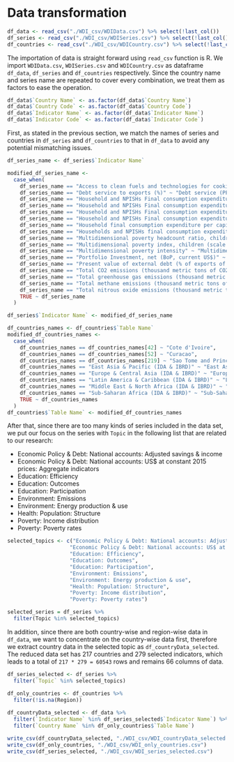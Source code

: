 # Data transformation

```r

df_data <- read_csv("./WDI_csv/WDIData.csv") %>% select(!last_col())
df_series <- read_csv("./WDI_csv/WDISeries.csv") %>% select(!last_col())
df_countries <- read_csv("./WDI_csv/WDICountry.csv") %>% select(!last_col())

```

The importation of data is straight forward using `read_csv` function is R. We import `WDIData.csv`, `WDISeries.csv` and `WDICountry.csv` as dataframe `df_data`, `df_series` and `df_countries` respectively. Since the country name and series name are repeated to cover every combination, we treat them as factors to ease the operation.

```r
df_data$`Country Name` <- as.factor(df_data$`Country Name`)
df_data$`Country Code` <- as.factor(df_data$`Country Code`)
df_data$`Indicator Name` <- as.factor(df_data$`Indicator Name`)
df_data$`Indicator Code` <- as.factor(df_data$`Indicator Code`)
```

First, as stated in the previous section, we match the names of series and countries in `df_series` and `df_countries` to that in `df_data` to avoid any potential mismatching issues.

```r
df_series_name <- df_series$`Indicator Name`

modified_df_series_name <- 
  case_when(
    df_series_name == "Access to clean fuels and technologies for cooking  (% of population)" ~ "Access to clean fuels and technologies for cooking (% of population)",
    df_series_name == "Debt service to exports (%)" ~ "Debt service (PPG and IMF only, % of exports of goods, services and primary income)",
    df_series_name == "Household and NPISHs Final consumption expenditure (annual % growth)" ~ "Households and NPISHs Final consumption expenditure (annual % growth)",
    df_series_name == "Household and NPISHs Final consumption expenditure (constant LCU)" ~ "Households and NPISHs Final consumption expenditure (constant LCU)",
    df_series_name == "Household and NPISHs Final consumption expenditure (current LCU)" ~ "Households and NPISHs Final consumption expenditure (current LCU)",
    df_series_name == "Household and NPISHs Final consumption expenditure (current US$)" ~ "Households and NPISHs Final consumption expenditure (current US$)",
    df_series_name == "Household final consumption expenditure per capita growth (annual %)" ~ "Households and NPISHs Final consumption expenditure per capita growth (annual %)",
    df_series_name == "Households and NPISHs final consumption expenditure per capita (constant 2015 US$)" ~ "Households and NPISHs Final consumption expenditure per capita (constant 2015 US$)",
    df_series_name == "Multidimensional poverty headcount ratio, children (% of child population)" ~ "Multidimensional poverty headcount ratio, children (% of population ages 0-17)",
    df_series_name == "Multidimensional poverty index, children (scale 0-1)" ~ "Multidimensional poverty index, children (population ages 0-17) (scale 0-1)",
    df_series_name == "Multidimensional poverty intensity" ~ "Multidimensional poverty intensity (average share of deprivations experienced by the poor)",
    df_series_name == "Portfolio Investment, net (BoP, current US$)" ~ "Portfolio investment, net (BoP, current US$)",
    df_series_name == "Present value of external debt (% of exports of goods, services and income)" ~ "Present value of external debt (% of exports of goods, services and primary income)",
    df_series_name == "Total CO2 emissions (thousand metric tons of CO2 excluding Land-Use Change and Forestry)" ~ "CO2 emissions (kt)",
    df_series_name == "Total greenhouse gas emissions (thousand metric tons of CO2 equivalent excluding Land-Use Change and Forestry)" ~ "Total greenhouse gas emissions (kt of CO2 equivalent)",
    df_series_name == "Total methane emissions (thousand metric tons of CO2 equivalent excluding Land-Use Change and Forestry)" ~ "Methane emissions (kt of CO2 equivalent)",
    df_series_name == "Total nitrous oxide emissions (thousand metric tons of CO2 equivalent excluding Land-Use Change and Forestry)" ~ "Nitrous oxide emissions (thousand metric tons of CO2 equivalent)",
    TRUE ~ df_series_name
  )

df_series$`Indicator Name` <- modified_df_series_name
```

```r
df_countries_names <- df_countries$`Table Name`
modified_df_countries_names <- 
  case_when(
    df_countries_names == df_countries_names[42] ~ "Cote d'Ivoire",
    df_countries_names == df_countries_names[52] ~ "Curacao",
    df_countries_names == df_countries_names[219] ~ "Sao Tome and Principe",
    df_countries_names == "East Asia & Pacific (IDA & IBRD)" ~ "East Asia & Pacific (IDA & IBRD countries)",
    df_countries_names == "Europe & Central Asia (IDA & IBRD)" ~ "Europe & Central Asia (IDA & IBRD countries)",
    df_countries_names == "Latin America & Caribbean (IDA & IBRD)" ~ "Latin America & the Caribbean (IDA & IBRD countries)",
    df_countries_names == "Middle East & North Africa (IDA & IBRD)" ~ "Middle East & North Africa (IDA & IBRD countries)",
    df_countries_names == "Sub-Saharan Africa (IDA & IBRD)" ~ "Sub-Saharan Africa (IDA & IBRD countries)",
    TRUE ~ df_countries_names
  )
df_countries$`Table Name` <- modified_df_countries_names
```

After that, since there are too many kinds of series included in the data set, we put our focus on the series with `Topic` in the following list that are related to our research:

- Economic Policy & Debt: National accounts: Adjusted savings & income
- Economic Policy & Debt: National accounts: US$ at constant 2015 prices: Aggregate indicators
- Education: Efficiency
- Education: Outcomes
- Education: Participation
- Environment: Emissions
- Environment: Energy production & use
- Health: Population: Structure
- Poverty: Income distribution
- Poverty: Poverty rates

```r
selected_topics <- c("Economic Policy & Debt: National accounts: Adjusted savings & income",
                    "Economic Policy & Debt: National accounts: US$ at constant 2015 prices: Aggregate indicators",
                    "Education: Efficiency",
                    "Education: Outcomes",
                    "Education: Participation",
                    "Environment: Emissions",
                    "Environment: Energy production & use",
                    "Health: Population: Structure",
                    "Poverty: Income distribution",
                    "Poverty: Poverty rates")

selected_series = df_series %>% 
  filter(Topic %in% selected_topics)
```

In addition, since there are both country-wise and region-wise data in `df_data`, we want to concentrate on the country-wise data first, therefore we extract country data in the selected topic as `df_countryData_selected`. The reduced data set has 217 countries and 279 selected indicators, which leads to a total of `217 * 279 = 60543` rows and remains 66 columns of data.

```r
df_series_selected <- df_series %>% 
  filter(`Topic` %in% selected_topics)

df_only_countries <- df_countries %>% 
  filter(!is.na(Region))
  
df_countryData_selected <- df_data %>% 
  filter(`Indicator Name` %in% df_series_selected$`Indicator Name`) %>% 
  filter(`Country Name` %in% df_only_countries$`Table Name`)

write_csv(df_countryData_selected, "./WDI_csv/WDI_countryData_selected.csv")
write_csv(df_only_countries, "./WDI_csv/WDI_only_countries.csv")
write_csv(df_series_selected, "./WDI_csv/WDI_series_selected.csv")
```
